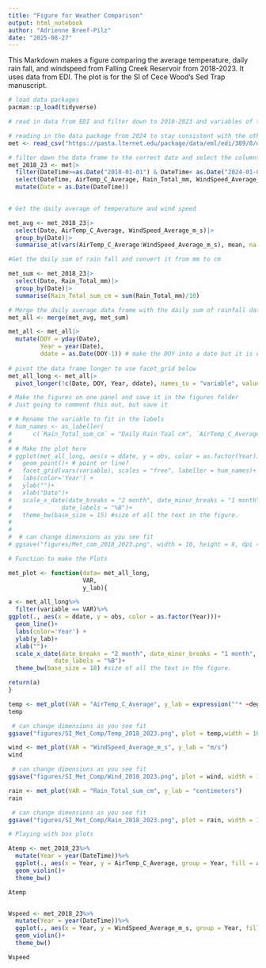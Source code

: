 ```yaml
---
title: "Figure for Weather Comparison"
output: html_notebook
author: "Adrienne Breef-Pilz"
date: "2025-08-27"
---
```


This Markdown makes a figure comparing the average temperature, daily rain fall, and windspeed from Falling Creek Reservoir from 2018-2023. It uses data from EDI. The plot is for the SI of Cece Wood's Sed Trap manuscript. 

```r
# load data packages
pacman::p_load(tidyverse)

```

```r

# read in data from EDI and filter down to 2018-2023 and variables of temp, rainfall, and wind speed

# reading in the data package from 2024 to stay consistent with the other data products
met <- read_csv("https://pasta.lternet.edu/package/data/eml/edi/389/8/d4c74bbb3b86ea293e5c52136347fbb0")

# filter down the data frame to the correct date and select the columns we need
met_2018_23 <- met|>
  filter(DateTime>=as.Date("2018-01-01") & DateTime< as.Date("2024-01-01"))|>
  select(DateTime, AirTemp_C_Average, Rain_Total_mm, WindSpeed_Average_m_s)|>
  mutate(Date = as.Date(DateTime))
  
```

```r
# Get the daily average of temperature and wind speed

met_avg <- met_2018_23|>
  select(Date, AirTemp_C_Average, WindSpeed_Average_m_s)|>
  group_by(Date)|>
  summarise_at(vars(AirTemp_C_Average:WindSpeed_Average_m_s), mean, na.rm = TRUE)


```

```r
#Get the daily sum of rain fall and convert it from mm to cm

met_sum <- met_2018_23|>
  select(Date, Rain_Total_mm)|>
  group_by(Date)|>
  summarise(Rain_Total_sum_cm = sum(Rain_Total_mm)/10)

```

```r
# Merge the daily average data frame with the daily sum of rainfall data frame
met_all <- merge(met_avg, met_sum)

met_all <- met_all|>
  mutate(DOY = yday(Date),
         Year = year(Date),
         ddate = as.Date(DOY-1)) # make the DOY into a date but it is off by 1 so subtract and then convert it into a date format. This way they all have the same year and will stack on top of one another
  
# pivot the data frame longer to use facet_grid below
met_all_long <- met_all|>
  pivot_longer(!c(Date, DOY, Year, ddate), names_to = "variable", values_to = "obs")

```

```r
# Make the figures on one panel and save it in the figures folder
# Just going to comment this out, but save it 

# # Rename the variable to fit in the labels
# hum_names <- as_labeller(
#      c(`Rain_Total_sum_cm` = "Daily Rain Toal cm", `AirTemp_C_Average` = "Daily Average Air Temp C",`WindSpeed_Average_m_s` = "Daily Averge Wind Speed m/s"))
# 
# # Make the plot here
# ggplot(met_all_long, aes(x = ddate, y = obs, color = as.factor(Year)))+
#   geom_point()+ # point or line?
#   facet_grid(vars(variable), scales = "free", labeller = hum_names)+
#   labs(color='Year') + 
#   ylab("")+
#   xlab("Date")+
#   scale_x_date(date_breaks = "2 month", date_minor_breaks = "1 month",
#              date_labels = "%B")+
#   theme_bw(base_size = 15) #size of all the text in the figure. 
# 
# 
#  # can change dimensions as you see fit 
# ggsave("figures/Met_com_2018_2023.png", width = 10, height = 8, dpi = 300, units = "in", device='png')
```

```r

# Function to make the Plots

met_plot <- function(data= met_all_long,
                     VAR, 
                     y_lab){

a <- met_all_long%>%
  filter(variable == VAR)%>%
ggplot(., aes(x = ddate, y = obs, color = as.factor(Year)))+
  geom_line()+ 
  labs(color='Year') +
  ylab(y_lab)+
  xlab("")+
  scale_x_date(date_breaks = "2 month", date_minor_breaks = "1 month",
             date_labels = "%B")+
  theme_bw(base_size = 18) #size of all the text in the figure.

return(a)
}
```

```r
temp <- met_plot(VAR = "AirTemp_C_Average", y_lab = expression(""* ~degree*C))
temp

 # can change dimensions as you see fit
ggsave("figures/SI_Met_Comp/Temp_2018_2023.png", plot = temp,width = 10, height = 8, dpi = 300, units = "in", device='png')

```

```r

wind <- met_plot(VAR = "WindSpeed_Average_m_s", y_lab = "m/s")
wind

 # can change dimensions as you see fit
ggsave("figures/SI_Met_Comp/Wind_2018_2023.png", plot = wind, width = 10, height = 8, dpi = 300, units = "in", device='png')

```
```r
rain <- met_plot(VAR = "Rain_Total_sum_cm", y_lab = "centimeters")
rain

 # can change dimensions as you see fit
ggsave("figures/SI_Met_Comp/Rain_2018_2023.png", plot = rain, width = 10, height = 8, dpi = 300, units = "in", device='png')

```

```r
# Playing with box plots 

Atemp <- met_2018_23%>%
  mutate(Year = year(DateTime))%>%
  ggplot(., aes(x = Year, y = AirTemp_C_Average, group = Year, fill = as.factor(Year)))+
  geom_violin()+
  theme_bw()

Atemp


Wspeed <- met_2018_23%>%
  mutate(Year = year(DateTime))%>%
  ggplot(., aes(x = Year, y = WindSpeed_Average_m_s, group = Year, fill = as.factor(Year)))+
  geom_violin()+
  theme_bw()

Wspeed


```

